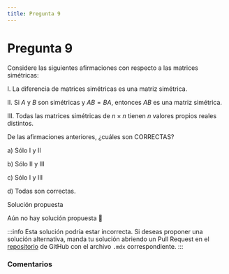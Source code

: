 ```yaml
---
title: Pregunta 9
---
```



# Pregunta 9

Considere las siguientes afirmaciones con respecto a las matrices simétricas:

I. La diferencia de matrices simétricas es una matriz simétrica.

II. Si $A$ y $B$ son simétricas y $A B=B A$, entonces $A B$ es una matriz simétrica.

III. Todas las matrices simétricas de $n \times n$ tienen $n$ valores propios reales distintos.

De las afirmaciones anteriores, ¿cuáles son CORRECTAS?

a) Sólo I y II

b) Sólo II y III

c) Sólo I y III

d) Todas son correctas.

<MDXDetails>
<summary>Solución propuesta</summary>

Aún no hay solución propuesta 🥲

:::info
Esta solución podría estar incorrecta. Si deseas proponer una solución alternativa, manda tu solución abriendo
un Pull Request en el [repositorio](https://github.com/crow-rojas/apuntes-fundamentals/pulls) de GitHub con el archivo
`.mdx` correspondiente.
:::

</MDXDetails>

### Comentarios

<Disqus
  url="https://crow-rojas.github.io/apuntes-fundamentals/docs/mathematics/linear-algebra/exercises/2024-2/p09"
  identifier="docs/mathematics/linear-algebra/exercises/2024-2/p09"
  title="2024-2 Álgebra Lineal - Pregunta 09"
/>
